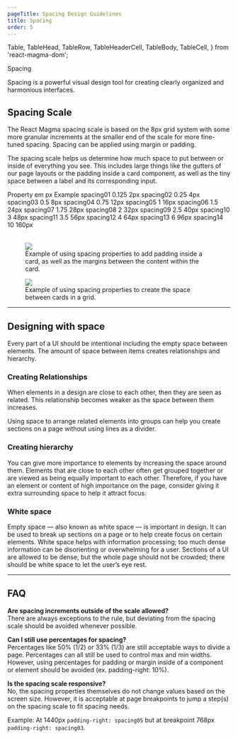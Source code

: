 ```yaml
---
pageTitle: Spacing Design Guidelines
title: Spacing
order: 5
---
```


  Table,
  TableHead,
  TableRow,
  TableHeaderCell,
  TableBody,
  TableCell,
} from 'react-magma-dom';

<DocsHeading type="design">Spacing</DocsHeading>

Spacing is a powerful visual design tool for creating clearly organized and harmonious interfaces.

## Spacing Scale

The React Magma spacing scale is based on the 8px grid system with some more granular increments at the smaller end of the scale for more fine-tuned spacing. Spacing can be applied using margin or padding.  

The spacing scale helps us determine how much space to put between or inside of everything you see. This includes large things like the gutters of our page layouts or the padding inside a card component, as well as the tiny space between a label and its corresponding input.


<Table>
  <TableHead>
    <TableRow>
      <TableHeaderCell>Property</TableHeaderCell>
      <TableHeaderCell>em</TableHeaderCell>
      <TableHeaderCell>px</TableHeaderCell>
      <TableHeaderCell width={200}>Example</TableHeaderCell>
    </TableRow>
  </TableHead>
  <TableBody>
    <TableRow>
      <TableCell>spacing01</TableCell>
      <TableCell>0.125</TableCell>
      <TableCell>2px</TableCell>
      <TableCell width={200}><span class="space-example se-01"></span></TableCell>
    </TableRow>
    <TableRow>
      <TableCell>spacing02</TableCell>
      <TableCell>0.25</TableCell>
      <TableCell>4px</TableCell>
      <TableCell width={200}><span class="space-example se-02"></span></TableCell>
    </TableRow>
    <TableRow>
      <TableCell>spacing03</TableCell>
      <TableCell>0.5</TableCell>
      <TableCell>8px</TableCell>
      <TableCell width={200}><span class="space-example se-03"></span></TableCell>
    </TableRow>
    <TableRow>
      <TableCell>spacing04</TableCell>
      <TableCell>0.75</TableCell>
      <TableCell>12px</TableCell>
      <TableCell width={200}><span class="space-example se-04"></span></TableCell>
    </TableRow>
    <TableRow>
      <TableCell>spacing05</TableCell>
      <TableCell>1</TableCell>
      <TableCell>16px</TableCell>
      <TableCell width={200}><span class="space-example se-05"></span></TableCell>
    </TableRow>
    <TableRow>
      <TableCell>spacing06</TableCell>
      <TableCell>1.5</TableCell>
      <TableCell>24px</TableCell>
      <TableCell width={200}><span class="space-example se-06"></span></TableCell>
    </TableRow>
    <TableRow>
      <TableCell>spacing07</TableCell>
      <TableCell>1.75</TableCell>
      <TableCell>28px</TableCell>
      <TableCell width={200}><span class="space-example se-07"></span></TableCell>
    </TableRow>
    <TableRow>
      <TableCell>spacing08</TableCell>
      <TableCell>2</TableCell>
      <TableCell>32px</TableCell>
      <TableCell width={200}><span class="space-example se-08"></span></TableCell>
    </TableRow>
    <TableRow>
      <TableCell>spacing09</TableCell>
      <TableCell>2.5</TableCell>
      <TableCell>40px</TableCell>
      <TableCell width={200}><span class="space-example se-09"></span></TableCell>
    </TableRow>
    <TableRow>
      <TableCell>spacing10</TableCell>
      <TableCell>3</TableCell>
      <TableCell>48px</TableCell>
      <TableCell width={200}><span class="space-example se-10"></span></TableCell>
    </TableRow>
    <TableRow>
      <TableCell>spacing11</TableCell>
      <TableCell>3.5</TableCell>
      <TableCell>56px</TableCell>
      <TableCell width={200}><span class="space-example se-11"></span></TableCell>
    </TableRow>
    <TableRow>
      <TableCell>spacing12</TableCell>
      <TableCell>4</TableCell>
      <TableCell>64px</TableCell>
      <TableCell width={200}><span class="space-example se-12"></span></TableCell>
    </TableRow>
    <TableRow>
      <TableCell>spacing13</TableCell>
      <TableCell>6</TableCell>
      <TableCell>96px</TableCell>
      <TableCell width={200}><span class="space-example se-13"></span></TableCell>
    </TableRow>
    <TableRow>
      <TableCell>spacing14</TableCell>
      <TableCell>10</TableCell>
      <TableCell>160px</TableCell>
      <TableCell width={200}><span class="space-example se-14"></span></TableCell>
    </TableRow>
  </TableBody>
</Table>

<span class="horizontal-spacer"></span>

<figure>
  <img src="../../images/spacing/icon-text-balance-correct.png" alt=" " />
  <figcaption>Example of using spacing properties to add padding inside a card, as well as the margins between the content within the card.</figcaption>
</figure>

<span class="horizontal-spacer"></span>

<figure>
  <img src="../../images/spacing/spacing-example.png" alt=" " />
  <figcaption>Example of using spacing properties to create the space between cards in a grid.</figcaption>
</figure>

---

## Designing with space

Every part of a UI should be intentional including the empty space between elements. The amount of space between items creates relationships and hierarchy.

### Creating Relationships

When elements in a design are close to each other, then they are seen as related.  This relationship becomes weaker as the space between them increases.

Using space to arrange related elements into groups can help you create sections on a page without using lines as a divider.

### Creating hierarchy

You can give more importance to elements by increasing the space around them.  Elements that are close to each other often get grouped together or are viewed as being equally important to each other. Therefore, if you have an element or content of high importance on the page, consider giving it extra surrounding space to help it attract focus.

### White space

Empty space — also known as white space — is important in design. It can be used to break up sections on a page or to help create focus on certain elements. White space helps with information processing; too much dense information can be disorienting or overwhelming for a user. Sections of a UI are allowed to be dense, but the whole page should not be crowded; there should be white space to let the user’s eye rest.

---

## FAQ

**Are spacing increments outside of the scale allowed?**<br/>
There are always exceptions to the rule, but deviating from the spacing scale should be avoided whenever possible.

**Can I still use percentages for spacing?**<br/>
Percentages like 50% (1/2) or 33% (1/3) are still acceptable ways to divide a page. Percentages can all still be used to control max and min widths. However, using percentages for padding or margin inside of a component or element should be avoided (ex. padding-right: 10%).

**Is the spacing scale responsive?**<br/>
No, the spacing properties themselves do not change values based on the screen size. However, it is acceptable at page breakpoints to jump a step(s) on the spacing scale to fit spacing needs.

Example: At 1440px `padding-right: spacing05` but at breakpoint 768px `padding-right: spacing03`.

<span class="horizontal-spacer"></span>
